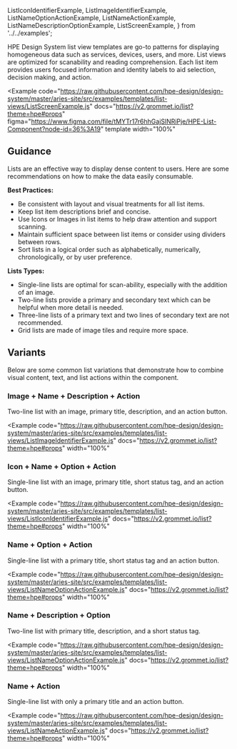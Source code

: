   ListIconIdentifierExample,
  ListImageIdentifierExample,
  ListNameOptionActionExample,
  ListNameActionExample,
  ListNameDescriptionOptionExample,
  ListScreenExample,
} from '../../examples';

HPE Design System list view templates are go-to patterns for displaying homogeneous data such as services, devices, users, and more.
List views are optimized for scanability and reading comprehension. Each list item provides users focused information and identity labels to aid selection, decision making, and action.

<Example
  code="https://raw.githubusercontent.com/hpe-design/design-system/master/aries-site/src/examples/templates/list-views/ListScreenExample.js"
  docs="https://v2.grommet.io/list?theme=hpe#props"
  figma="https://www.figma.com/file/tMYTr17r6hhGajSlNRiPje/HPE-List-Component?node-id=36%3A19"
  template
  width="100%"
>
  <ListScreenExample />
</Example>

## Guidance

Lists are an effective way to display dense content to users. Here are some recommendations on how to make the data easily consumable.

**Best Practices:**

- Be consistent with layout and visual treatments for all list items.
- Keep list item descriptions brief and concise.
- Use Icons or Images in list items to help draw attention and support scanning.
- Maintain sufficient space between list items or consider using dividers between rows.
- Sort lists in a logical order such as alphabetically, numerically, chronologically, or by user preference.

**Lists Types:**

- Single-line lists are optimal for scan-ability, especially with the addition of an image.
- Two-line lists provide a primary and secondary text which can be helpful when more detail is needed.
- Three-line lists of a primary text and two lines of secondary text are not recommended.
- Grid lists are made of image tiles and require more space.

## Variants

Below are some common list variations that demonstrate how to combine visual content, text, and list actions within the component.

### Image + Name + Description + Action

Two-line list with an image, primary title, description, and an action button.

<Example
  code="https://raw.githubusercontent.com/hpe-design/design-system/master/aries-site/src/examples/templates/list-views/ListImageIdentifierExample.js"
  docs="https://v2.grommet.io/list?theme=hpe#props"
  width="100%"
>
  <ListImageIdentifierExample />
</Example>

### Icon + Name + Option + Action

Single-line list with an image, primary title, short status tag, and an action button.

<Example
  code="https://raw.githubusercontent.com/hpe-design/design-system/master/aries-site/src/examples/templates/list-views/ListIconIdentifierExample.js"
  docs="https://v2.grommet.io/list?theme=hpe#props"
  width="100%"
>
  <ListIconIdentifierExample />
</Example>

### Name + Option + Action

Single-line list with a primary title, short status tag and an action button.

<Example
  code="https://raw.githubusercontent.com/hpe-design/design-system/master/aries-site/src/examples/templates/list-views/ListNameOptionActionExample.js"
  docs="https://v2.grommet.io/list?theme=hpe#props"
  width="100%"
>
  <ListNameOptionActionExample />
</Example>

### Name + Description + Option

Two-line list with primary title, description, and a short status tag.

<Example
  code="https://raw.githubusercontent.com/hpe-design/design-system/master/aries-site/src/examples/templates/list-views/ListNameOptionActionExample.js"
  docs="https://v2.grommet.io/list?theme=hpe#props"
  width="100%"
>
  <ListNameDescriptionOptionExample />
</Example>

### Name + Action

Single-line list with only a primary title and an action button.

<Example
  code="https://raw.githubusercontent.com/hpe-design/design-system/master/aries-site/src/examples/templates/list-views/ListNameActionExample.js"
  docs="https://v2.grommet.io/list?theme=hpe#props"
  width="100%"
>
  <ListNameActionExample />
</Example>
